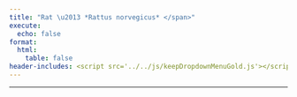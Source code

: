 ```yaml
---
title: "Rat \u2013 *Rattus norvegicus* </span>"
execute:
  echo: false
format:
  html:
    table: false
header-includes: <script src='../../js/keepDropdownMenuGold.js'></script>
---
```


***

```{=html}

<!-- Injected automatically via Jinja -->
 <link rel="stylesheet" href="https://cdn.datatables.net/1.13.6/css/jquery.dataTables.min.css">
<link rel="stylesheet" href="https://cdn.datatables.net/buttons/2.4.1/css/buttons.dataTables.min.css">
<link rel="stylesheet" href="https://cdn.datatables.net/responsive/2.5.0/css/responsive.dataTables.min.css">
<link rel="stylesheet" href="https://cdn.datatables.net/select/1.7.0/css/select.dataTables.min.css">

<style>
    .dt-buttons {
        position: relative;
        z-index: 2; /* Your original value */
    }
    
    .dt-button-collection {
        z-index: 101; /* Your original value */
    }
    
    /* Mobile-only fixes for button collection */
    @media (max-width: 768px) {
        .dt-button-collection {
            z-index: 9999 !important;
            position: fixed !important;
            top: 10% !important; /* Move down from top to prevent cutting */
            left: 50% !important;
            transform: translateX(-50%) !important; /* Only horizontal centering */
            max-height: 80vh !important;
            max-width: 95vw !important;
            overflow-y: auto !important;
            box-shadow: 0 4px 12px rgba(0,0,0,0.15) !important;
            border-radius: 4px !important;
        }
        
        /* Ensure DataTable wrapper doesn't clip the dropdown */
        .dataTables_wrapper {
            overflow: visible !important;
        }
        
        /* Center-align and make buttons wrap properly */
        .dataTables_wrapper .dt-buttons {
            float: none !important;
            display: flex !important;
            flex-wrap: wrap !important;
            justify-content: center !important; /* Center align buttons */
            gap: 5px !important;
            width: 100% !important;
            max-width: 100% !important;
            overflow: visible !important;
        }
        
        /* Make individual buttons responsive */
        .dt-buttons .dt-button {
            flex: 0 1 auto !important;
            min-width: 0 !important;
            white-space: nowrap !important;
            font-size: 0.8rem !important;
            padding: 0.3rem 0.5rem !important;
        }
        
        .selection-counter {
            float: right;
            display: block;
            margin: 10px 10px 10px 0;
            text-align: right;
        }
    }
    
    /* Your existing styles with z-index adjustments */
    :root {
        --table-underline-offset: 1px;
        --table-underline-thickness: 1px;
        --table-line-height: 1.1;
    }
    
    table.dataTable {
        --underline-offset: var(--table-underline-offset);
        --underline-thickness: var(--table-underline-thickness);
        line-height: var(--table-line-height);
    }
    
    table.dataTable thead th {
        font-size: 90% !important;
    }
    
    table.dataTable tbody td {
        font-size: 90% !important;
    }
    
    table.dataTable.compact tbody td {
        padding-top: 5px !important;
        padding-bottom: 5px !important;
    }
    
    input[type="text"]::placeholder {
        font-style: italic;
        font-size: 80%;
    }
    
    .dataTables_wrapper .dataTables_info {
        font-weight: bold;
        margin-left: 0px !important;
        padding-top: 8px !important;
        clear: none !important;
    }
    
    .dataTables_wrapper .dt-buttons {
        float: left !important;
    }
    
    #top_info_display {
        float: none !important;
        text-align: right;
    }
    
    .selection-counter {
        color: #1f4eb6;
        font-weight: bold;
        font-size: 80%;
        float: right;
        margin-top: 8px;
        margin-right: 0px;
        padding: 5px 10px;
        background: #f9f9f9;
        border: 1px solid #ddd;
        border-radius: 4px;
        clear: right;
        text-align: right;
    }
    
    @media (max-width: 768px) {
        .selection-counter {
            float: right;
            display: block;
            margin: 10px 10px 10px 0;
            text-align: right;
        }
    }
    
    .top-controls-container {
        display: flex;
        align-items: center;
        justify-content: space-between;
        width: 100%;
        margin-bottom: 10px;
    }
    
    .buttons-container {
        display: flex;
        align-items: center;
        gap: 5px;
        flex-wrap: wrap;
    }
    
    @media (max-width: 768px) {
        .top-controls-container {
            flex-direction: column;
            align-items: flex-start;
            gap: 10px;
        }
    }
    
    .dataTables_wrapper .dt-layout-row.dt-layout-top .dt-layout-cell.dt-start {
        display: flex;
        align-items: center;
        flex-wrap: wrap;
        gap: 2px;
    }
    
    .custom-info-container {
        display: inline-flex;
        align-items: center;
        gap: 5px;
    }
    
    .custom-info-container .fa-solid {
        font-size: 1em;
        color: darkgreen;
    }
    
    .dataTables_wrapper .dt-buttons {
        display: inline-flex;
        gap: 5px;
    }
    
    /* Checkbox styles remain the same */
    table.dataTable tbody tr.selected td.select-checkbox::after {
        content: '✓';
        font-size: 0.8rem;
        color: #333;
        font-weight: bold;
        position: absolute;
        top: 50%;
        left: 50%;
        transform: translate(-50%, -50%);
        line-height: 1;
        pointer-events: none;
    }
    
    table.dataTable.compact>tbody>tr.selected>td.select-checkbox:after, 
    table.dataTable.compact>tbody>tr.selected>th.select-checkbox:after{
        margin-top: -0.025rem;
        margin-left: -0.05rem;
    }
    
    table.dataTable td.select-checkbox::before {
        position: relative;
    }
    
    table.dataTable td.select-checkbox {
        text-align: center;
        vertical-align: middle;
        padding: 0.5rem;
        width: 3.5rem;
        min-width: 2.5rem;
        position: relative;
    }
    
    table.dataTable tbody tr.selected td.select-checkbox::before {
        background: #f0f8ff;
        border-color: #337ab7;
    }
    
    table.dataTable.compact>tbody>tr>td.select-checkbox:before,
    table.dataTable.compact>tbody>tr>th.select-checkbox:before {
        margin-top: -0.3rem;
    }
    
    @media (max-width: 768px) {
        table.dataTable td.select-checkbox {
            padding: 0.25rem;
            width: 2rem;
            min-width: 1.5rem;
        }
    
        table.dataTable td.select-checkbox::before {
            width: 0.8rem;
            height: 0.8rem;
        }
        
        table.dataTable.compact>tbody>tr>td.select-checkbox:before,
        table.dataTable.compact>tbody>tr>th.select-checkbox:before {
            margin-top: -0.4rem;
        }
    
        table.dataTable tbody tr.selected td.select-checkbox::after {
            font-size: 0.7rem;
        }
    }
    
    /* Additional mobile fix for very small screens */
    @media (max-width: 480px) {
        .selection-counter {
            float: left;
            display: block;
            text-align: left;
            margin: 0 0 5px 0 !important;
        }
         .dt-button-collection {
            z-index: 10000 !important;
            position: fixed !important;
            max-width: 90vw; /* Prevent it from being too wide */
        }
        
    /* Make individual buttons full width on very small screens */
        .buttons-container {
            flex-direction: column; !important;
            width: 100%; /* Take full width */
            gap: 5px;
        }
        
        .dt-buttons {
            width: 100% !important; /* Full width for button container */
            display: flex !important;
            flex-direction: column !important; /* Stack buttons vertically */
            gap: 5px;
        }
        
        .dt-button {
            width: 100% !important; /* Each button takes full width */
            box-sizing: border-box;
            white-space: nowrap !important;
        }
        
        table.dataTable td.select-checkbox {
            padding: 0.2rem;
            width: 1.5rem;
            min-width: 1.2rem;
        }
    
        table.dataTable td.select-checkbox::before {
            width: 0.5rem;
            height: 0.5rem;
        }
    
        table.dataTable tbody tr.selected td.select-checkbox::after {
            font-size: 0.6rem;
        }
        
        input[type="text"]::placeholder {
            font-size: 60% !important;
        }
    }
    
    .dataTables_filter {
        display: none !important;
    }
</style>

<table id="rat-table" class="display nowrap cell-border compact" style="width:100%">
    <thead></thead>
    <tfoot></tfoot>
</table>

<script src="https://code.jquery.com/jquery-3.7.0.min.js"></script>
<script src="https://cdn.datatables.net/1.13.6/js/jquery.dataTables.min.js"></script>
<script src="https://cdn.datatables.net/responsive/2.5.0/js/dataTables.responsive.min.js"></script>
<script src="https://cdn.datatables.net/buttons/2.4.1/js/dataTables.buttons.min.js"></script>
<script src="https://cdn.datatables.net/buttons/2.4.1/js/buttons.colVis.min.js"></script>
<script src="https://cdn.datatables.net/select/1.7.0/js/dataTables.select.min.js"></script>
<script src="https://cdnjs.cloudflare.com/ajax/libs/jszip/3.10.1/jszip.min.js"></script>
<script src="https://cdn.datatables.net/buttons/2.4.1/js/buttons.html5.min.js"></script>
<script src="https://cdn.datatables.net/buttons/2.4.1/js/buttons.copy.min.js"></script>

<script>
$(document).ready(function() {
    console.log('Starting DataTable initialization...');
    
    $.getJSON("../../JSON/rat_gene_pair.json", function(data) {
        console.log('JSON data loaded successfully:', data.length, 'rows');
        
        const columns = [
  {
    "data": "Interaction ID",
    "title": "<span title=\"Unique ConnectomeDB ID for each ligand\u2013receptor pair\">Interaction ID</span>"
  },
  {
    "data": "Rat LR Pair",
    "title": "<span title=\"Ligand-receptor Pair\">Rat LR Pair</span>"
  },
  {
    "data": "Ligand Symbols",
    "title": "<span title=\"Official gene symbol (aliases, old names)\">Ligand Symbols</span>"
  },
  {
    "data": "Receptor Symbols",
    "title": "<span title=\"Official gene symbol (aliases, old names)\">Receptor Symbols</span>"
  },
  {
    "data": "Ligand Location",
    "title": "<span title=\"Location based on the predicted subcellular localization of the human proteome\">Ligand Location</span>"
  },
  {
    "data": "Receptor Location",
    "title": "<span title=\"Location based on the predicted subcellular localization of the human proteome\">Receptor Location</span>"
  },
  {
    "data": "Ligand RGD ID",
    "title": "<span title=\"Rat Genome Database ID (link to RGD). Click on the link for more details\">Ligand RGD ID</span>"
  },
  {
    "data": "Receptor RGD ID",
    "title": "<span title=\"Rat Genome Database ID (link to RGD). Click on the link for more details\">Receptor RGD ID</span>"
  },
  {
    "data": "Perplexity",
    "title": "<span title=\"Click the logo below to run Perplexity on the Human LR pair\">Perplexity</span>"
  },
  {
    "data": "Rat evidence",
    "title": "Rat evidence"
  },
  {
    "data": "Human Ligand Symbols",
    "title": "Human Ligand Symbols"
  },
  {
    "data": "Human Receptor Symbols",
    "title": "Human Receptor Symbols"
  },
  {
    "data": "Ligand ENSEMBL ID",
    "title": "<span title=\"ENSEMBL gene ID for the ligand (link to ENSEMBL)\">Ligand ENSEMBL ID</span>"
  },
  {
    "data": "Receptor ENSEMBL ID",
    "title": "<span title=\"ENSEMBL gene ID for the receptor (link to ENSEMBL)\">Receptor ENSEMBL ID</span>"
  }
];
        console.log('Columns config:', columns);

        // Build header HTML - add checkbox column back
        // Set the header for the first column to 'Copy' with a tooltip
        var headerHtml = '<tr><th title="Tick boxes for rows to download via the CSV/Excel buttons">Select</th>';
        columns.forEach(function(col) {
            headerHtml += '<th>' + (col.title || col.data || '') + '</th>';
        });
        headerHtml += '</tr>';
        $('#rat-table thead').html(headerHtml);

        // Calculate hidden columns based on total column count (adjust for checkbox column)
        var totalColumns = columns.length + 1; // +1 for checkbox column
        
        // Only include valid positive column indices for hiding
        var hiddenColumns = [11,12];
        
        // Add last 2 columns to hidden list (adjust this number as needed)
        // Remember to adjust for the prepended checkbox column
        // for (var i = 2; i > 0; i--) {
        //     var colIndex = totalColumns - i;
        //     if (colIndex > 0 && hiddenColumns.indexOf(colIndex) === -1) {
        //         hiddenColumns.push(colIndex);
        //     }
        // }

        console.log('Total columns:', totalColumns);
        console.log('Hidden columns:', hiddenColumns);

        var table = $('#rat-table').DataTable({
            data: data,
            columns: [
                {
                    data: null,
                    defaultContent: '',
                    orderable: false,
                    className: 'select-checkbox',
                    width: '20px'
                }
            ].concat(columns), // Add checkbox column as first column
            scrollX: true,
            fixedHeader: false,
            fixedColumns: {
                start: 1,
            },
            autoWidth: true,
            responsive: false,
            dom: 'Bfrtip',
            searching: true,
            select: {
                style: 'multi',
                selector: 'td:first-child'
            },
            lengthMenu: [[15, 25, 50, 100, -1], ["15", "25", "50", "100", "All"]],
            buttons: [
                { extend: 'pageLength',
                  text: function(dt, button, config) {
        return 'Show ' + dt.page.len() + ' Rows';
    }},
                { extend: 'colvis', text: 'Display Columns' },
                { extend: 'selectAll', text: 'Select All',
            action: function(e, dt, node, config) {
                $.fn.dataTable.ext.buttons.selectAll.action.call(this, e, dt, node, config);
                setTimeout(function() {
                    updateInfoDisplay();
                }, 100);
            }
        },

            { extend: 'selectNone', text: 'Deselect All',
        action: function(e, dt, node, config) {
            $.fn.dataTable.ext.buttons.selectNone.action.call(this, e, dt, node, config);
            setTimeout(function() {
                updateInfoDisplay();
            }, 100);
        }
    },

                {
                    extend: 'csvHtml5',
                    filename: 'ConnectomeDB2025_rat',
                    exportOptions: {
                        columns: ':visible:not(:first-child)', // Export only visible columns, excluding checkbox
                        format: {
                            body: function(data, row, column, node) {
                                // Check if this cell contains the &#128269; (🔍) symbol AND a link (Perplexity column detection)
                                if (data && typeof data.toString === 'function' && data.toString().includes('&#128269;') && data.toString().includes('<a ') && data.toString().includes('href=')) {
                                    var $temp = $('<div>').html(data);
                                    var href = $temp.find('a').attr('href');
                                    return href ? encodeURI(href) : data;
                                }
                                // For all other columns, strip HTML tags
                                return (data && data.replace) ? data.replace(/<[^>]*>/g, '') : data;
                            }
                        }
                    },
                    action: function(e, dt, button, config) {
                        var selectedRows = dt.rows('.selected').count();
                        if (selectedRows > 0) {
                            config.exportOptions.modifier = { selected: true };
                        } else {
                            config.exportOptions.modifier = { page: 'all', search: 'none' };
                        }
                        $.fn.dataTable.ext.buttons.csvHtml5.action.call(this, e, dt, button, config);
                    }
                },
                {
                    extend: 'excelHtml5',
                    filename: 'ConnectomeDB2025_rat',
                    title: null,
                    exportOptions: {
                        columns: ':visible:not(:first-child)', // Export only visible columns, excluding checkbox
                        format: {
                            body: function(data, row, column, node) {
                                // Check if this cell contains the &#128269; (🔍) symbol AND a link (Perplexity column detection)
                                if (data && typeof data.toString === 'function' && data.toString().includes('&#128269;') && data.toString().includes('<a ') && data.toString().includes('href=')) {
                                    var $temp = $('<div>').html(data);
                                    var href = $temp.find('a').attr('href');
                                    return href ? encodeURI(href) : data;
                                }
                                return (data && data.replace) ? data.replace(/<[^>]*>/g, '') : data;
                            }
                        }
                    },
                    action: function(e, dt, button, config) {
                        var selectedRows = dt.rows('.selected').count();
                        if (selectedRows > 0) {
                            config.exportOptions.modifier = { selected: true };
                        } else {
                            config.exportOptions.modifier = { page: 'all', search: 'none' };
                        }
                        $.fn.dataTable.ext.buttons.excelHtml5.action.call(this, e, dt, button, config);
                    }
                },
                // {
                //     extend: 'copyHtml5',
                //     filename: 'ConnectomeDB2025_rat',
                //     title: null,
                //     exportOptions: {
                //         columns: ':visible:not(:first-child)', // Export only visible columns, excluding checkbox
                //         format: {
                //             body: function(data, row, column, node) {
                //                 // Check if this cell contains the &#128269; (🔍) symbol AND a link (Perplexity column detection)
                //                 if (data && typeof data.toString === 'function' && data.toString().includes('&#128269;') && data.toString().includes('<a ') && data.toString().includes('href=')) {
                //                     var $temp = $('<div>').html(data);
                //                     var href = $temp.find('a').attr('href');
                //                     return href ? encodeURI(href) : data;
                //                 }
                //                 return (data && data.replace) ? data.replace(/<[^>]*>/g, '') : data;
                //             }
                //         }
                //     },
                //     action: function(e, dt, button, config) {
                //         var selectedRows = dt.rows('.selected').count();
                //         if (selectedRows > 0) {
                //             config.exportOptions.modifier = { selected: true };
                //         } else {
                //             config.exportOptions.modifier = { page: 'all', search: 'none' };
                //         }
                //         $.fn.dataTable.ext.buttons.copyHtml5.action.call(this, e, dt, button, config);
                //     }
                // }
            ],
            columnDefs: [
                {
                    orderable: false,
                    className: 'select-checkbox',
                    targets: 0
                },
                // Adjusted for checkbox column: Original column 10 is now at index 11
                { "className": "dt-center", "targets": [9] },
                // Adjusted for checkbox column: Original columns 5 and 6 are now at indices 5 and 6
                { "width": "275px", "targets": [2,3] },
                { "visible": false, "targets": hiddenColumns }
            ],
            initComplete: function () {
                console.log('DataTable initialization complete');
                var api = this.api();
                
                $('.dataTables_wrapper .dt-layout-row.dt-layout-top .dt-layout-cell.dt-end').append('<div class="dataTables_info" id="top_info_display"></div>');


                 // ADD THIS LINE: Create separate selection counter
                $('.dt-buttons').after('<div class="selection-counter" id="selection_counter">0 rows selected</div>');
                // --- Adjust your updateInfoDisplay function ---
                window.updateInfoDisplay = function() {
                    var info = api.page.info();
                    var selectedCount = api.rows('.selected').count();
                    var filteredCount = api.rows({ search: 'applied' }).count();
                    var totalCount = api.rows().count();
            
                    var infoText = `Showing ${info.start + 1} to ${info.end} of ${filteredCount} entries`;
            
                    if (filteredCount !== totalCount) {
                        infoText += ` (filtered from ${totalCount} total entries)`;
                    }
            
                    if (selectedCount > 0) {
                        var selectedInFiltered = api.rows({ search: 'applied' }).nodes().to$().filter('.selected').length;
                        infoText += ` - ${selectedInFiltered} rows selected`;
                    }
            
                    // Update BOTH the original (bottom) and the cloned (top) info elements
                    // Make sure to update the one with the new ID for the top display
                    $('#top_info_display_clone_2').html(infoText); // Update the cloned one
                    $('.dataTables_wrapper .dataTables_info').html(infoText); // This will update the original bottom one
                };

            // ADD THIS: Simple counter update function
                    window.updateSelectionCounter = function() {
                        var selectedCount = api.rows('.selected').count();
                        var filteredCount = api.rows({ search: 'applied' }).count();
                        var totalCount = api.rows().count();
                        
                        if (selectedCount > 0) {
                            var selectedInFiltered = api.rows({ search: 'applied' }).nodes().to$().filter('.selected').length;
                            $('#selection_counter').text(selectedInFiltered + ' rows selected');
                            $('#selection_counter').show();
                        } else {
                            $('#selection_counter').text('0 rows selected');
                        }
                    };
            window.updateButtonText = function() {
                var filteredCount = api.rows({ search: 'applied' }).count();
                var totalCount = api.rows().count();
                
                if (filteredCount === totalCount) {
                    $('.buttons-select-all').text('Select All (' + totalCount + ')');
                } else {
                    $('.buttons-select-all').text('Select All Filtered (' + filteredCount + ')');
                }
            };

            // Add this event listener
            api.on('draw.dt select.dt deselect.dt', function() {
                setTimeout(updateButtonText, 100);
                setTimeout(updateInfoDisplay, 100);
                setTimeout(updateSelectionCounter, 100); // ADD THIS LINE
            });

            updateInfoDisplay(); // Call it once after setup
            updateSelectionCounter(); // ADD THIS LINE

                // Wait for DOM to be ready, then add filter
                setTimeout(function() {
                    // Create a filter container directly above the table and headers
                    var filterContainer = $('<div id="column-filters" style="background: white; padding-left: 0px; padding-right: 0px; padding-bottom: 10px; border: 0px solid #ddd; margin-bottom: 1px; width: 100%;"></div>');
                    $('#rat-table').closest('.dataTables_wrapper').prepend(filterContainer);

                    var filterDiv = $('<div style="max-width: 100%;"></div>');
                    var label = $('<label></label>');

                    // Create input without datalist (no autofill)
                    var input = $('<input type="text" placeholder="Search Ligand(s) / Receptor(s): i.e. ACE, CD24, EGFR, Cck, Vav1" />')
                        .css({
                            'width': '100%',
                            'padding': '8px',
                            'font-size': '1.1rem',
                            'border': '1px solid #ccc',
                            'border-radius': '4px'
                        })
                        .addClass('mobile-tiny-input') // Add the class for mobile styling
                        .on('input keyup', function () {
                            var val = this.value;
                            console.log('Search input changed:', val);

                            // Remove any existing custom search
                            while($.fn.dataTable.ext.search.length > 0) {
                                $.fn.dataTable.ext.search.pop();
                            }

                            if (val === '') {
                                // If empty, don't add any custom search and reset ordering
                                api.order([]); // Remove custom ordering
                                api.draw();
                            } else {
                                const searchTerms = val.split(',').map(term => term.trim().toLowerCase()).filter(term => term !== '');

                                if (searchTerms.length > 0) {
                                    // Update the search function to include columns 3, 4, 11, 12
                                    $.fn.dataTable.ext.search.push(function(settings, data, dataIndex) {
                                        var col3Value = data[3] ? data[3].toString().replace(/<[^>]*>/g, '').toLowerCase() : '';
                                        var col4Value = data[4] ? data[4].toString().replace(/<[^>]*>/g, '').toLowerCase() : '';
                                        var col11Value = data[11] ? data[11].toString().replace(/<[^>]*>/g, '').toLowerCase() : '';
                                        var col12Value = data[12] ? data[12].toString().replace(/<[^>]*>/g, '').toLowerCase() : '';
                                    
                                        return searchTerms.some(term =>
                                            col3Value.includes(term) || 
                                            col4Value.includes(term) || 
                                            col11Value.includes(term) || 
                                            col12Value.includes(term)
                                        );
                                    });

                                    // After filtering, apply the custom sort.
                                    // We'll force a redraw which will trigger the 'order.dt' event and our custom sort.
                                    api.draw();
                                } else {
                                    api.order([]); // Remove custom ordering if no valid search terms
                                    api.draw();
                                }
                            }
                        });

                    filterDiv.append(label).append(input);
                    filterContainer.append(filterDiv);
                }, 100);

                // Custom sort function to prioritize search results based on the active search input
api.on('order.dt search.dt', function () {
    var searchVal = $('#column-filters input[type="text"]').val();

    if (searchVal && searchVal.trim() !== '') {
        const searchTerms = searchVal
            .split(',')
            .map(term => term.trim().toLowerCase())
            .filter(term => term !== '');
            
        if (searchTerms.length === 0) return;

        // Get current order information from DataTables
        var currentOrder = api.order();
        var isCustomSearchActive = true;

        // Check if user is trying to sort by a specific column
        if (currentOrder.length > 0) {
            var sortColumnIndex = currentOrder[0][0];
            var sortDirection = currentOrder[0][1]; // 'asc' or 'desc'
            
            // If sorting by a column other than our search columns (4, 5, 12, 13), 
            // let DataTables handle it normally
            if (sortColumnIndex !== 3 && sortColumnIndex !== 4 && sortColumnIndex !== 11 && sortColumnIndex !== 12) {
                isCustomSearchActive = false;
            }
        }

        if (isCustomSearchActive) {
            api.rows().sort(function (rowIdxA, rowIdxB) {
                let scoreA = 0;
                let scoreB = 0;

                const rowDataA = api.row(rowIdxA).data();
                const rowDataB = api.row(rowIdxB).data();

                const normalize = str =>
                    str ? str.toString().replace(/<[^>]*>/g, '').toLowerCase().trim() : '';

                const valuesA = [normalize(rowDataA[3]), normalize(rowDataA[4]), normalize(rowDataA[11]), normalize(rowDataA[12])];
                const valuesB = [normalize(rowDataB[3]), normalize(rowDataB[4]), normalize(rowDataB[11]), normalize(rowDataB[12])];

                searchTerms.forEach(term => {
                    valuesA.forEach(value => {
                        if (value === term) scoreA -= 1000;
                        else if (value.startsWith(term + ',')) scoreA -= 950;
                        else if (value.startsWith(term + ' ')) scoreA -= 900;
                        else if (value.includes('(' + term + ')')) scoreA -= 850;
                        else if (value.includes(term + ' ()')) scoreA -= 800;
                        else if (value.startsWith(term)) scoreA -= 700;
                        else if (value.includes(term)) scoreA -= 100;
                    });

                    valuesB.forEach(value => {
                        if (value === term) scoreB -= 1000;
                        else if (value.startsWith(term + ',')) scoreB -= 950;
                        else if (value.startsWith(term + ' ')) scoreB -= 900;
                        else if (value.includes('(' + term + ')')) scoreB -= 850;
                        else if (value.includes(term + ' ()')) scoreB -= 800;
                        else if (value.startsWith(term)) scoreB -= 700;
                        else if (value.includes(term)) scoreB -= 100;
                    });
                });

                return scoreA - scoreB;
            });
        }
    } else {
        // When no search is active, let DataTables handle sorting normally
        // Don't override with custom sorting
    }
});
            }
        });

        // Event listener for when the search input is cleared manually
        $(document).on('input', '#column-filters input[type="text"]', function() {
            if (this.value === '') {
                // When cleared, the 'search.dt' event handler above will reset the order
                table.draw();
            }
        });

    }).fail(function(jqxhr, textStatus, error) {
        console.error("Failed to load JSON data:", textStatus, error);
        console.error("JSON path:", "../../JSON/rat_gene_pair.json");
        alert("Failed to load table data. Please check the console for details.");
    });
});
</script>

```


